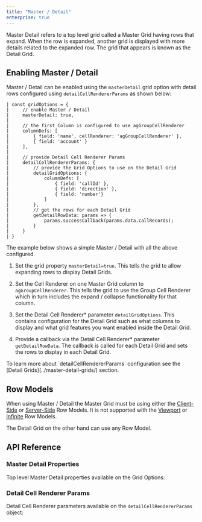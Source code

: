 ```yaml
---
title: "Master / Detail"
enterprise: true
---
```


<video-section id="8OeJn75or2w" title="Master / Detail Video Tutorial" header="true">
    Master Detail refers to a top level grid called a Master Grid having rows that expand. When the row is expanded, another grid is displayed with more details related to the expanded row. The grid that appears is known as the Detail Grid.
</video-section>

## Enabling Master / Detail

Master / Detail can be enabled using the `masterDetail` grid option with detail rows configured using
`detailCellRendererParams` as shown below:

```
| const gridOptions = {
|     // enable Master / Detail
|     masterDetail: true,
| 
|     // the first Column is configured to use agGroupCellRenderer
|     columnDefs: [
|         { field: 'name', cellRenderer: 'agGroupCellRenderer' },
|         { field: 'account' }
|     ],
| 
|     // provide Detail Cell Renderer Params
|     detailCellRendererParams: {
|         // provide the Grid Options to use on the Detail Grid
|         detailGridOptions: {
|             columnDefs: [
|                 { field: 'callId' },
|                 { field: 'direction' },
|                 { field: 'number'}
|             ]
|         },
|         // get the rows for each Detail Grid
|         getDetailRowData: params => {
|             params.successCallback(params.data.callRecords);
|         }
|     }
| }
```

The example below shows a simple Master / Detail with all the above configured.

1. Set the grid property `masterDetail=true`. This tells the grid to allow expanding rows to display Detail Grids.

1. Set the Cell Renderer on one Master Grid column to `agGroupCellRenderer`. This tells the grid to use the Group Cell Renderer which in turn includes the expand / collapse functionality for that column.

1. Set the Detail Cell Renderer* parameter `detailGridOptions`. This contains configuration for the Detail Grid such as what columns to display and what grid features you want enabled inside the Detail Grid.

1. Provide a callback via the Detail Cell Renderer* parameter `getDetailRowData`. The callback is called for each Detail Grid and sets the rows to display in each Detail Grid.

<note>
To learn more about `detailCellRendererParams` configuration see the
[Detail Grids](../master-detail-grids/) section.
</note>

<GridExampleRunner title='Master Detail Example' name='simple' type='generated' options='{ "enterprise": true, "exampleHeight": 535, "modules": ["clientside", "masterdetail", "menu", "columnpanel"] }'></GridExampleRunner>


## Row Models

When using Master / Detail the Master Grid must be using either the [Client-Side](/client-side-model/) or [Server-Side](/server-side-model-master-detail/) Row Models. It is not supported with the [Viewport](/viewport/) or [Infinite](/infinite-scrolling/) Row Models.

The Detail Grid on the other hand can use any Row Model.

## API Reference

### Master Detail Properties

Top level Master Detail properties available on the Grid Options:

<api-documentation source='grid-options/properties.json' section="masterDetail"></api-documentation>

### Detail Cell Renderer Params

Detail Cell Renderer parameters available on the `detailCellRendererParams` object:

<interface-documentation interfaceName='IDetailCellRendererParams' names='["detailGridOptions", "getDetailRowData", "template", "refreshStrategy"]' ></interface-documentation>
